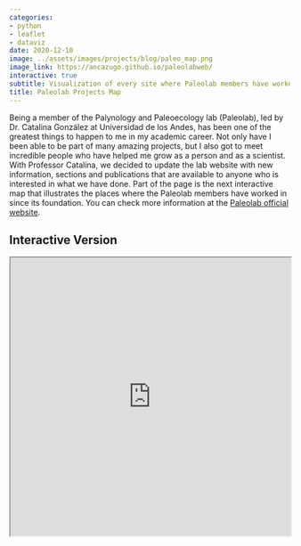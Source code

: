 ```yaml
---
categories:
- python
- leaflet
- dataviz
date: 2020-12-10
image: ../assets/images/projects/blog/paleo_map.png
image_link: https://ancazugo.github.io/paleolabweb/
interactive: true
subtitle: Visualization of every site where Paleolab members have worked
title: Paleolab Projects Map
---
```


Being a member of the Palynology and Paleoecology lab (Paleolab), led by Dr. Catalina González at Universidad de los Andes, has been one of the greatest things to happen to me in my academic career. Not only have I been able to be part of many amazing projects, but I also got to meet incredible people who have helped me grow as a person and as a scientist. With Professor Catalina, we decided to update the lab website with new information, sections and publications that are available to anyone who is interested in what we have done. Part of the page is the next interactive map that illustrates the places where the Paleolab members have worked in since its foundation. You can check more information at the [Paleolab official website](https://paleouniandes.weebly.com/).


## Interactive Version

<iframe src="https://ancazugo.github.io/paleolabweb/" width="100%" height="500px"></iframe>
